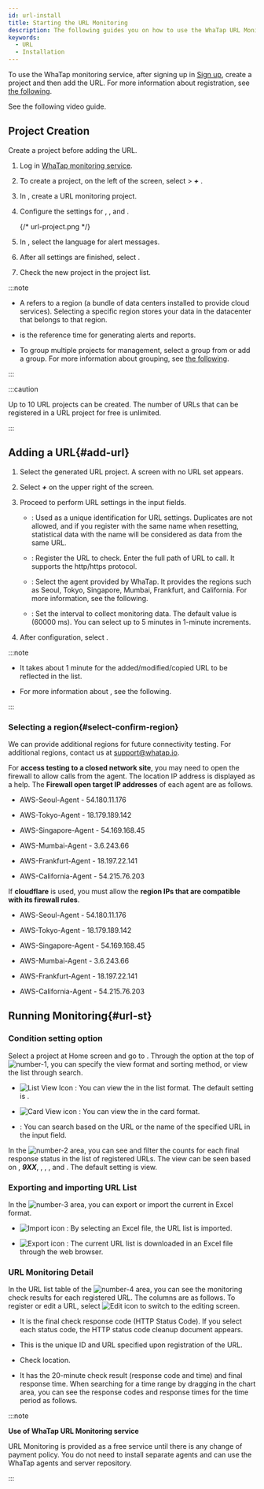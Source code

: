 ```yaml
---
id: url-install
title: Starting the URL Monitoring
description: The following guides you on how to use the WhaTap URL Monitoring service.
keywords:
  - URL
  - Installation
---
```



To use the WhaTap monitoring service, after signing up in [Sign up](https://www.whatap.io/en/signup/), create a project and then add the URL. For more information about registration, see [the following](../account/account-manage).

See the following video guide.

<Youtube ko="uBa6AtXFlHk" en="uBa6AtXFlHk" ja="uBa6AtXFlHk" />

## Project Creation

Create a project before adding the URL.

1. Log in [WhaTap monitoring service](https://service.whatap.io).

2. To create a project, on the left of the screen, select <Cmdname sid="BTN07332" className="uitext" /> > **_+_** <Cmdname sid='BTN06696' className='uitext'/>.

3. In <Cmdname sid="TTL07073" className="uitext" />, create a URL monitoring project.

4. Configure the settings for <Cmdname sid="project_name" className="uitext" />, <Cmdname sid="data_server_region" className="uitext" />, and <Cmdname sid="project_time_zone" className="uitext" />.

   <ImgLang img='create-project-v3-url.png' desc='url monitoring project' />

   {/* url-project.png */}

5. In <Cmdname sid="TTL07727" className="uitext" />, select the language for alert messages.

6. After all settings are finished, select <Cmdname sid="creating_a_project" className="uitext" />.

7. Check the new project in the project list.

:::note

- A <Cmdname sid="data_server_region" className="uitext" /> refers to a region (a bundle of data centers installed to provide cloud services). Selecting a specific region stores your data in the datacenter that belongs to that region.

- <Cmdname sid="project_time_zone" className="uitext" /> is the reference time for generating alerts and reports.

- To group multiple projects for management, select a group from <Cmdname sid="project_groups" className="uitext" /> or add a group. For more information about grouping, see [the following](../project/group).

:::

:::caution

Up to 10 URL projects can be created. The number of URLs that can be registered in a URL project for free is unlimited.

:::

## Adding a URL{#add-url}

1. Select the generated URL project. A screen with no URL set appears.

2. Select **_+_** <Cmdname sid="add_url" className="uitext" /> on the upper right of the screen. 

3. Proceed to perform URL settings in the input fields.

   <ImgLang img='url-input-field.png' desc='URL input field' />

   - <Cmdname sid="name" className="uitext" />: Used as a unique identification for URL settings. Duplicates are not allowed, and if you register with the same name when resetting, statistical data with the name will be considered as data from the same URL.

   - <Cmdname sid="url" className="uitext" />: Register the URL to check. Enter the full path of URL to call. It supports the http/https protocol.

   - <Cmdname sid="check_location" className="uitext" />: Select the agent provided by WhaTap. It provides the regions such as Seoul, Tokyo, Singapore, Mumbai, Frankfurt, and California. For more information, see <Link to="#select-confirm-region">the following</Link>.

   - <Cmdname sid="collection_cycle" className="uitext" />: Set the interval to collect monitoring data. The default value is <Cmdname sid="1_min" className="uitext" />(60000 ms). You can select up to 5 minutes in 1-minute increments.

4. After configuration, select <Cmdname sid="save" className="uitext" />.

:::note

- It takes about 1 minute for the added/modified/copied URL to be reflected in the list.

- For more information about <Cmdname sid="event_setting" className="uitext" />, see <Link to='url-event'>the following</Link>.

:::

### Selecting a region{#select-confirm-region}

We can provide additional regions for future connectivity testing. For additional regions, contact us at support@whatap.io.

For **access testing to a closed network site**, you may need to open the firewall to allow calls from the agent. The location IP address is displayed as a help. The **Firewall open target IP addresses** of each agent are as follows.

- AWS-Seoul-Agent - 54.180.11.176

- AWS-Tokyo-Agent - 18.179.189.142

- AWS-Singapore-Agent - 54.169.168.45

- AWS-Mumbai-Agent - 3.6.243.66

- AWS-Frankfurt-Agent - 18.197.22.141

- AWS-California-Agent - 54.215.76.203

If **cloudflare** is used, you must allow the **region IPs that are compatible with its firewall rules**.

- AWS-Seoul-Agent - 54.180.11.176

- AWS-Tokyo-Agent - 18.179.189.142

- AWS-Singapore-Agent - 54.169.168.45

- AWS-Mumbai-Agent - 3.6.243.66

- AWS-Frankfurt-Agent - 18.197.22.141

- AWS-California-Agent - 54.215.76.203 

## Running Monitoring{#url-st}

<ImgLang img='url-monitoring.png' desc='URL Monitoring screen' />

### Condition setting option

Select a project at Home screen and go to <Cmdname sid="url_list" className="uitext" />. Through the option at the top of ![number-1](/img/number-01.png), you can specify the view format and sorting method, or view the list through search.

- ![List View Icon](/img/ic-list.svg) <Cmdname sid="list_view" className="uitext" />: You can view the <Cmdname sid="url_list" className="uitext" /> in the list format. The default setting is <Cmdname sid="list_view" className="uitext" />. 

- ![Card View icon](/img/ic-project.svg) <Cmdname sid="card_view" className="uitext" />: You can view the <Cmdname sid="url_list" className="uitext" /> in the card format.

- <Cmdname sid="search" className="uitext" />: You can search based on the URL or the name of the specified URL in the input field.

In the ![number-2](/img/number-02.png) area, you can see and filter the counts for each final response status in the list of registered URLs. The view can be seen based on <Cmdname sid="status_total" className="uitext" />, **_9XX_**, <Cmdname sid="status_5xx" className="uitext" />, <Cmdname sid="status_4xx" className="uitext" />, <Cmdname sid="status_3xx" className="uitext" />, and <Cmdname sid="status_2xx" className="uitext" />. The default setting is <Cmdname sid="status_total" className="uitext" /> view.

### Exporting and importing URL List

In the ![number-3](/img/number-03.png) area, you can export or import the current <Cmdname sid="url_list" className="uitext" /> in Excel format. 

- ![Import icon](/img/ico-import.svg) <Cmdname sid="import" className="uitext" />: By selecting an Excel file, the URL list is imported. 

- ![Export icon](/img/ico-export.svg) <Cmdname sid="export" className="uitext" />: The current URL list is downloaded in an Excel file through the web browser.

### URL Monitoring Detail

In the URL list table of the ![number-4](/img/number-04.png) area, you can see the monitoring check results for each registered URL. The columns are as follows. To register or edit a URL, select ![Edit icon](/img/ic-edit.svg) <Cmdname sid="edit_url" className="uitext" /> to switch to the editing screen.

- <Cmdname sid="current_status" className="uitext" />

  It is the final check response code (HTTP Status Code). If you select each status code, the HTTP status code cleanup document appears.

- <Cmdname sid="name_and_url" className="uitext" />

  This is the unique ID and URL specified upon registration of the URL.

- <Cmdname sid="check_region" className="uitext" />

  Check location.

- <Cmdname sid="elapsed" className="uitext" />

  It has the 20-minute check result (response code and time) and final response time. When searching for a time range by dragging in the chart area, you can see the response codes and response times for the time period as follows.

  <ImgLang img='url-monitoring-dt.png' desc='Detail' />

:::note 

**Use of WhaTap URL Monitoring service**

URL Monitoring is provided as a free service until there is any change of payment policy. You do not need to install separate agents and can use the WhaTap agents and server repository.

:::
